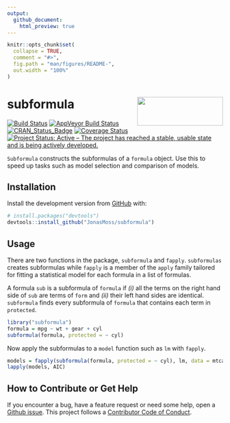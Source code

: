 ```yaml
---
output:
  github_document:
    html_preview: true
---
```


<!-- README.md is generated from README.Rmd. Please edit that file -->

```r
knitr::opts_chunk$set(
  collapse = TRUE,
  comment = "#>",
  fig.path = "man/figures/README-",
  out.width = "100%"
)
```
# subformula <img src="man/figures/logo.png" align="right" width="200" height="67" />

<!-- badges: start -->
[![Build Status](https://travis-ci.com/JonasMoss/subformula.svg?branch=master)](https://travis-ci.com/JonasMoss/subformula)
[![AppVeyor Build Status](https://ci.appveyor.com/api/projects/status/github/JonasMoss/subformula?branch=master&svg=true)](https://ci.appveyor.com/project/JonasMoss/subformula)
[![CRAN_Status_Badge](https://www.r-pkg.org/badges/version/subformula)](https://cran.r-project.org/package=subformula)
[![Coverage Status](https://codecov.io/gh/JonasMoss/subformula/branch/master/graph/badge.svg)](https://codecov.io/gh/JonasMoss/subformula?branch=master)
[![Project Status: Active – The project has reached a stable, usable state and is being actively developed.](https://www.repostatus.org/badges/latest/active.svg)](https://www.repostatus.org/#active)

<!-- badges: end -->

`Subformula` constructs the subformulas of a `formula` object. Use this to 
speed up tasks such as model selection and comparison of models.

## Installation

Install the development version from [GitHub](https://github.com/) with:

``` r
# install.packages("devtools")
devtools::install_github("JonasMoss/subformula")
```
## Usage 

There are two functions in the package, `subformula` and `fapply`. 
`subformulas` creates subformulas while `fapply` is a member of the `apply`
family tailored for fitting a statistical model for each formula in a list
of formulas.

A formula `sub` is a subformula of `formula` if *(i)* all the terms
on the right hand side of `sub` are terms of `form` and *(ii)*
their left hand sides are identical. `subformula` finds every
subformula of `formula` that contains each term in `protected`.

```r
library("subformula")
formula = mpg ~ wt + gear + cyl
subformula(formula, protected = ~ cyl)
```

Now apply the subformulas to a `model` function such as `lm` with `fapply`.

```r
models = fapply(subformula(formula, protected = ~ cyl), lm, data = mtcars)
lapply(models, AIC)
```

## How to Contribute or Get Help
If you encounter a bug, have a feature request or need some help, open a [Github issue](https://github.com/JonasMoss/subformula/issues). This project follows 
a [Contributor Code of Conduct](https://www.contributor-covenant.org/version/1/4/code-of-conduct.html).
